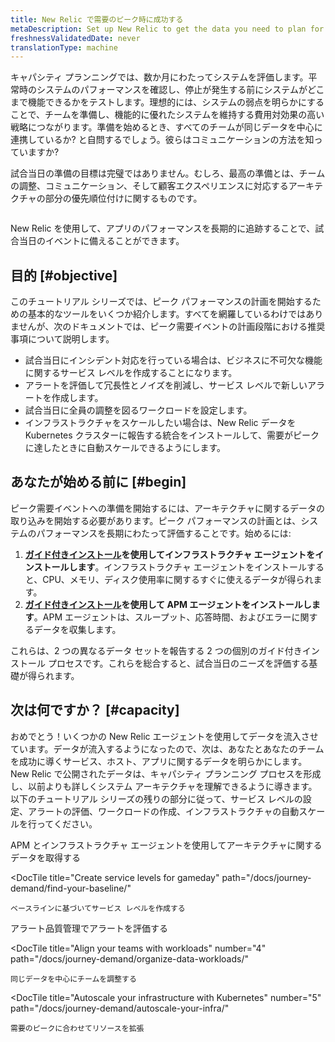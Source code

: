```yaml
---
title: New Relic で需要のピーク時に成功する
metaDescription: Set up New Relic to get the data you need to plan for a peak demand event.
freshnessValidatedDate: never
translationType: machine
---
```



キャパシティ プランニングでは、数か月にわたってシステムを評価します。平常時のシステムのパフォーマンスを確認し、停止が発生する前にシステムがどこまで機能できるかをテストします。理想的には、システムの弱点を明らかにすることで、チームを準備し、機能的に優れたシステムを維持する費用対効果の高い戦略につながります。準備を始めるとき、すべてのチームが同じデータを中心に連携しているか? と自問するでしょう。彼らはコミュニケーションの方法を知っていますか?

試合当日の準備の目標は完璧ではありません。むしろ、最高の準備とは、チームの調整、コミュニケーション、そして顧客エクスペリエンスに対応するアーキテクチャの部分の優先順位付けに関するものです。

<img
  title="Peak readiness dashboard"
  alt=""
  src={peakReadinessDashboardPeakReadinessDashboard}
/>

<figcaption>
  New Relic を使用して、アプリのパフォーマンスを長期的に追跡することで、試合当日のイベントに備えることができます。
</figcaption>

## 目的 [#objective]

このチュートリアル シリーズでは、ピーク パフォーマンスの計画を開始するための基本的なツールをいくつか紹介します。すべてを網羅しているわけではありませんが、次のドキュメントでは、ピーク需要イベントの計画段階における推奨事項について説明します。

* 試合当日にインシデント対応を行っている場合は、ビジネスに不可欠な機能に関するサービス レベルを作成することになります。
* アラートを評価して冗長性とノイズを削減し、サービス レベルで新しいアラートを作成します。
* 試合当日に全員の調整を図るワークロードを設定します。
* インフラストラクチャをスケールしたい場合は、New Relic データを Kubernetes クラスターに報告する統合をインストールして、需要がピークに達したときに自動スケールできるようにします。

## あなたが始める前に [#begin]

ピーク需要イベントへの準備を開始するには、アーキテクチャに関するデータの取り込みを開始する必要があります。ピーク パフォーマンスの計画とは、システムのパフォーマンスを長期にわたって評価することです。始めるには:

1. **[ガイド付きインストール](https://one.newrelic.com/nr1-core?state=3a7ae2fd-163d-77a7-9372-b4764acf286e)を使用してインフラストラクチャ エージェントをインストールします**。インフラストラクチャ エージェントをインストールすると、CPU、メモリ、ディスク使用率に関するすぐに使えるデータが得られます。
2. **[ガイド付きインストール](https://one.newrelic.com/nr1-core?state=b3815b2d-8711-4418-335b-a9cac0468fe3)を使用して APM エージェントをインストールします**。APM エージェントは、スループット、応答時間、およびエラーに関するデータを収集します。

これらは、2 つの異なるデータ セットを報告する 2 つの個別のガイド付きインストール プロセスです。これらを総合すると、試合当日のニーズを評価する基礎が得られます。

## 次は何ですか？ [#capacity]

おめでとう！いくつかの New Relic エージェントを使用してデータを流入させています。データが流入するようになったので、次は、あなたとあなたのチームを成功に導くサービス、ホスト、アプリに関するデータを明らかにします。New Relic で公開されたデータは、キャパシティ プランニング プロセスを形成し、以前よりも詳しくシステム アーキテクチャを理解できるように導きます。以下のチュートリアル シリーズの残りの部分に従って、サービス レベルの設定、アラートの評価、ワークロードの作成、インフラストラクチャの自動スケールを行ってください。

<DocTiles numbered>
  <DocTile
    title="Get started"
    path="/docs/journey-demand/get-started"
    label={{text: "You are here", color: "orange"}}
  >
    APM とインフラストラクチャ エージェントを使用してアーキテクチャに関するデータを取得する
  </DocTile>

  <DocTile
    title="Create service levels for gameday"
    path="/docs/journey-demand/find-your-baseline/"
  >
    ベースラインに基づいてサービス レベルを作成する
  </DocTile>
</DocTiles>

<DocTiles>
  <DocTile
    title="Reduce noise with quality alerts"
    number="3"
    path="/docs/journey-demand/create-quality-alerts/"
  >
    アラート品質管理でアラートを評価する
  </DocTile>

  <DocTile
    title="Align your teams with workloads"
    number="4"
    path="/docs/journey-demand/organize-data-workloads/"
  >
    同じデータを中心にチームを調整する
  </DocTile>

  <DocTile
    title="Autoscale your infrastructure with Kubernetes"
    number="5"
    path="/docs/journey-demand/autoscale-your-infra/"
  >
    需要のピークに合わせてリソースを拡張
  </DocTile>
</DocTiles>